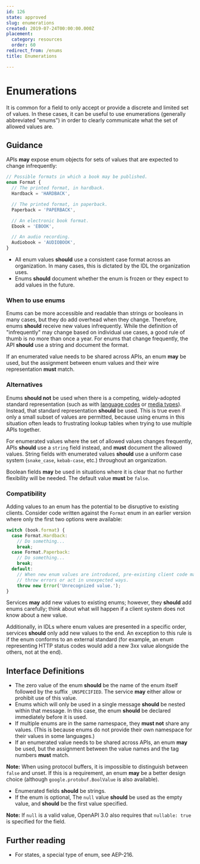 ```yaml
---
id: 126
state: approved
slug: enumerations
created: 2019-07-24T00:00:00.000Z
placement:
  category: resources
  order: 60
redirect_from: /enums
title: Enumerations

--- 
```


# Enumerations

It is common for a field to only accept or provide a discrete and limited set
of values. In these cases, it can be useful to use enumerations (generally
abbreviated "enums") in order to clearly communicate what the set of allowed
values are.

## Guidance

APIs <b class="font-extrabold text-green-700">may</b> expose enum objects for sets of values that are expected to change
infrequently:

```typescript
// Possible formats in which a book may be published.
enum Format {
  // The printed format, in hardback.
  Hardback = 'HARDBACK',

  // The printed format, in paperback.
  Paperback = 'PAPERBACK',

  // An electronic book format.
  Ebook = 'EBOOK',

  // An audio recording.
  Audiobook = 'AUDIOBOOK',
}
```

- All enum values <b class="font-extrabold	text-yellow-700">should</b> use a consistent case format across an
  organization. In many cases, this is dictated by the IDL the organization
  uses.
- Enums <b class="font-extrabold	text-yellow-700">should</b> document whether the enum is frozen or they expect to add
  values in the future.

### When to use enums

Enums can be more accessible and readable than strings or booleans in many
cases, but they do add overhead when they change. Therefore, enums <b class="font-extrabold	text-yellow-700">should</b>
receive new values infrequently. While the definition of "infrequently" may
change based on individual use cases, a good rule of thumb is no more than once
a year. For enums that change frequently, the API <b class="font-extrabold	text-yellow-700">should</b> use a string and
document the format.

<Aside type="note" title="Note">
  If an enumerated value needs to be shared across APIs, an enum
  <b class="font-extrabold text-green-700">may</b> be used, but the assignment between enum values and their wire
  representation <b class="font-extrabold	text-red-700">must</b> match.
</Aside>

### Alternatives

Enums <b class="font-extrabold	text-yellow-700">should not</b> be used when there is a competing, widely-adopted standard
representation (such as with [language codes][bcp-47] or [media types][]).
Instead, that standard representation <b class="font-extrabold	text-yellow-700">should</b> be used. This is true even if
only a small subset of values are permitted, because using enums in this
situation often leads to frustrating lookup tables when trying to use multiple
APIs together.

For enumerated values where the set of allowed values changes frequently, APIs
<b class="font-extrabold	text-yellow-700">should</b> use a `string` field instead, and <b class="font-extrabold	text-red-700">must</b> document the allowed
values. String fields with enumerated values <b class="font-extrabold	text-yellow-700">should</b> use a uniform case
system (`snake_case`, `kebab-case`, etc.) throughout an organization.

Boolean fields <b class="font-extrabold text-green-700">may</b> be used in situations where it is clear that no further
flexibility will be needed. The default value <b class="font-extrabold	text-red-700">must</b> be `false`.

### Compatibility

Adding values to an enum has the potential to be disruptive to existing
clients. Consider code written against the `Format` enum in an earlier version
where only the first two options were available:

```typescript
switch (book.format) {
  case Format.Hardback:
    // Do something...
    break;
  case Format.Paperback:
    // Do something...
    break;
  default:
    // When new enum values are introduced, pre-existing client code may
    // throw errors or act in unexpected ways.
    throw new Error('Unrecognized value.');
}
```

Services <b class="font-extrabold text-green-700">may</b> add new values to existing enums; however, they <b class="font-extrabold	text-yellow-700">should</b> add
enums carefully; think about what will happen if a client system does not know
about a new value.

Additionally, in IDLs where enum values are presented in a specific order,
services <b class="font-extrabold	text-yellow-700">should</b> only add new values to the end. An exception to this rule
is if the enum conforms to an external standard (for example, an enum
representing HTTP status codes would add a new 3xx value alongside the others,
not at the end).

## Interface Definitions


<Tabs>
  <TabItem label="Protocol Buffers">
  
  
  <Sample path="../aep.dev/aep/general/0126/enum.proto" type="protobuf" token1="enum Format" token2="" />
  
  - The zero value of the enum <b class="font-extrabold	text-yellow-700">should</b> be the name of the enum itself followed
    by the suffix `_UNSPECIFIED`. The service <b class="font-extrabold text-green-700">may</b> either allow or prohibit
    use of this value.
  - Enums which will only be used in a single message <b class="font-extrabold	text-yellow-700">should</b> be nested within
    that message. In this case, the enum <b class="font-extrabold	text-yellow-700">should</b> be declared immediately
    before it is used.
  - If multiple enums are in the same namespace, they <b class="font-extrabold	text-red-700">must not</b> share any
    values. (This is because enums do not provide their own namespace for their
    values in some languages.)
  - If an enumerated value needs to be shared across APIs, an enum <b class="font-extrabold text-green-700">may</b> be
    used, but the assignment between the value names and the tag numbers <b class="font-extrabold	text-red-700">must</b>
    match.
  
  **Note:** When using protocol buffers, it is impossible to distinguish between
  `false` and unset. If this is a requirement, an enum <b class="font-extrabold text-green-700">may</b> be a better design
  choice (although `google.protobuf.BoolValue` is also available).
  
  
  </TabItem>
  <TabItem label="OpenAPI 3.0">
  
  
  <Sample path="../aep.dev/aep/general/0126/enum.oas.yaml" type="yml" token1="format" token2="" />
  
  - Enumerated fields <b class="font-extrabold	text-yellow-700">should</b> be strings.
  - If the enum is optional, The `null` value <b class="font-extrabold	text-yellow-700">should</b> be used as the empty
    value, and <b class="font-extrabold	text-yellow-700">should</b> be the first value specified.
  
  **Note:** If `null` is a valid value, OpenAPI 3.0 also requires that
  `nullable: true` is specified for the field.
  
  
  </TabItem>
</Tabs>
    

## Further reading

- For states, a special type of enum, see AEP-216.

[bcp-47]: https://en.wikipedia.org/wiki/IETF_language_tag
[media types]: https://en.wikipedia.org/wiki/Media_type
